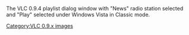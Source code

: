 The VLC 0.9.4 playlist dialog window with "News" radio station selected and "Play" selected under Windows Vista in Classic mode.

[[Category:VLC 0.9.x images]]